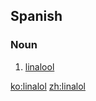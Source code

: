 ==Spanish==

===Noun===
{{es-noun|m|linaloles}}

# {{context|chemistry|lang=es}} [[linalool]]

[[ko:linalol]]
[[zh:linalol]]